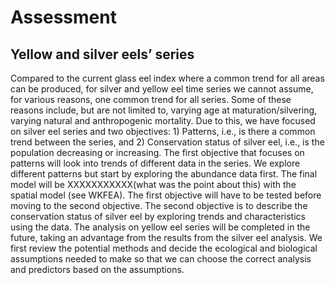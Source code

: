 # Assessment

## Yellow and silver eels’ series

Compared to the current glass eel index where a common trend for all areas can be produced, for silver and yellow eel time series we cannot assume, for various reasons, one common trend for all series. Some of these reasons include, but are not limited to, varying age at maturation/silvering, varying natural and anthropogenic mortality.
Due to this, we have focused on silver eel series and two objectives: 1) Patterns, i.e., is there a common trend between the series, and 2) Conservation status of silver eel, i.e., is the population decreasing or increasing. The first objective that focuses on patterns will look into trends of different data in the series. We explore different patterns but start by exploring the abundance data first. The final model will be XXXXXXXXXXX(what was the point about this) with the spatial model (see WKFEA). The first objective will have to be tested before moving to the second objective. The second objective is to describe the conservation status of silver eel by exploring trends and characteristics using the data.
The analysis on yellow eel series will be completed in the future, taking an advantage from the results from the silver eel analysis.
We first review the potential methods and decide the ecological and biological assumptions needed to make so that we can choose the correct analysis and predictors based on the assumptions.